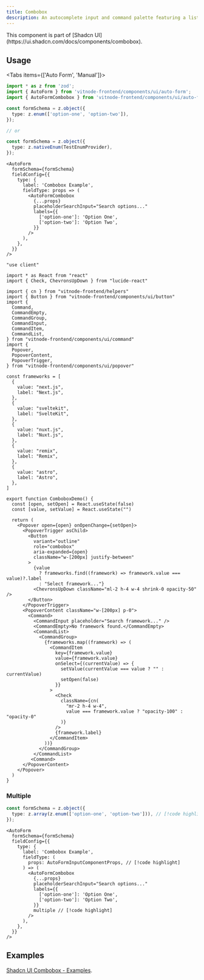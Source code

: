 ```yaml
---
title: Combobox
description: An autocomplete input and command palette featuring a list of suggestions.
---
```


<Callout title="Shadcn UI">
  This component is part of [Shadcn
  UI](https://ui.shadcn.com/docs/components/combobox).
</Callout>

## Usage


<Tabs items={['Auto Form', 'Manual']}>
  <Tab value="Auto Form">
```ts
import * as z from 'zod';
import { AutoForm } from 'vitnode-frontend/components/ui/auto-form';
import { AutoFormCombobox } from 'vitnode-frontend/components/ui/auto-form/fields/combobox';
```

```ts
const formSchema = z.object({
  type: z.enum(['option-one', 'option-two']),
});

// or

const formSchema = z.object({
  type: z.nativeEnum(TestEnumProvider),
});
```

```tsx
<AutoForm
  formSchema={formSchema}
  fieldConfig={{
    type: {
      label: 'Combobox Example',
      fieldType: props => (
        <AutoFormCombobox
          {...props}
          placeholderSearchInput="Search options..."
          labels={{
            ['option-one']: 'Option One',
            ['option-two']: 'Option Two',
          }}
        />
      ),
    },
  }}
/>
```

  </Tab>

  <Tab value="Manual">

```tsx
"use client"

import * as React from "react"
import { Check, ChevronsUpDown } from "lucide-react"

import { cn } from "vitnode-frontend/helpers"
import { Button } from "vitnode-frontend/components/ui/button"
import {
  Command,
  CommandEmpty,
  CommandGroup,
  CommandInput,
  CommandItem,
  CommandList,
} from "vitnode-frontend/components/ui/command"
import {
  Popover,
  PopoverContent,
  PopoverTrigger,
} from "vitnode-frontend/components/ui/popover"

const frameworks = [
  {
    value: "next.js",
    label: "Next.js",
  },
  {
    value: "sveltekit",
    label: "SvelteKit",
  },
  {
    value: "nuxt.js",
    label: "Nuxt.js",
  },
  {
    value: "remix",
    label: "Remix",
  },
  {
    value: "astro",
    label: "Astro",
  },
]

export function ComboboxDemo() {
  const [open, setOpen] = React.useState(false)
  const [value, setValue] = React.useState("")

  return (
    <Popover open={open} onOpenChange={setOpen}>
      <PopoverTrigger asChild>
        <Button
          variant="outline"
          role="combobox"
          aria-expanded={open}
          className="w-[200px] justify-between"
        >
          {value
            ? frameworks.find((framework) => framework.value === value)?.label
            : "Select framework..."}
          <ChevronsUpDown className="ml-2 h-4 w-4 shrink-0 opacity-50" />
        </Button>
      </PopoverTrigger>
      <PopoverContent className="w-[200px] p-0">
        <Command>
          <CommandInput placeholder="Search framework..." />
          <CommandEmpty>No framework found.</CommandEmpty>
          <CommandList>
            <CommandGroup>
              {frameworks.map((framework) => (
                <CommandItem
                  key={framework.value}
                  value={framework.value}
                  onSelect={(currentValue) => {
                    setValue(currentValue === value ? "" : currentValue)
                    setOpen(false)
                  }}
                >
                  <Check
                    className={cn(
                      "mr-2 h-4 w-4",
                      value === framework.value ? "opacity-100" : "opacity-0"
                    )}
                  />
                  {framework.label}
                </CommandItem>
              ))}
            </CommandGroup>
          </CommandList>
         <Command>
      </PopoverContent>
    </Popover>
  )
}
```

  </Tab>
</Tabs>

### Multiple

```ts
const formSchema = z.object({
  type: z.array(z.enum(['option-one', 'option-two'])), // [!code highlight]
});
```

```tsx
<AutoForm
  formSchema={formSchema}
  fieldConfig={{
    type: {
      label: 'Combobox Example',
      fieldType: (
        props: AutoFormInputComponentProps, // [!code highlight]
      ) => (
        <AutoFormCombobox
          {...props}
          placeholderSearchInput="Search options..."
          labels={{
            ['option-one']: 'Option One',
            ['option-two']: 'Option Two',
          }}
          multiple // [!code highlight]
        />
      ),
    },
  }}
/>
```

## Examples

[Shadcn UI Combobox - Examples](https://ui.shadcn.com/docs/components/combobox#examples).

